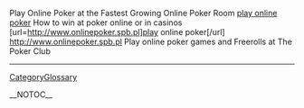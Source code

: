 Play Online Poker at the Fastest Growing Online Poker Room <a href="http://www.onlinepoker.spb.pl">play online poker</a> How to win at poker online or in casinos [url=http://www.onlinepoker.spb.pl]play online poker[/url] http://www.onlinepoker.spb.pl Play online poker games and Freerolls at The Poker Club
----
[[CategoryGlossary]]

__NOTOC__